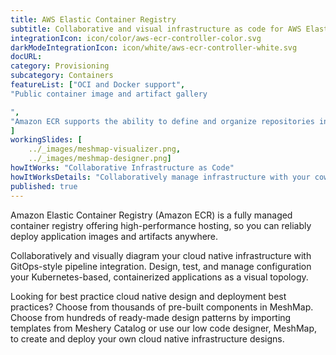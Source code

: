 ```yaml
---
title: AWS Elastic Container Registry  
subtitle: Collaborative and visual infrastructure as code for AWS Elastic Container Registry
integrationIcon: icon/color/aws-ecr-controller-color.svg
darkModeIntegrationIcon: icon/white/aws-ecr-controller-white.svg
docURL: 
category: Provisioning
subcategory: Containers
featureList: ["OCI and Docker support",
"Public container image and artifact gallery

",
"Amazon ECR supports the ability to define and organize repositories in your registry using namespaces."
]
workingSlides: [
    ../_images/meshmap-visualizer.png,
    ../_images/meshmap-designer.png]
howItWorks: "Collaborative Infrastructure as Code"
howItWorksDetails: "Collaboratively manage infrastructure with your coworkers synchronously sharing the same designs."
published: true
---
```

<p>
    Amazon Elastic Container Registry (Amazon ECR) is a fully managed container registry offering high-performance hosting, so you can reliably deploy application images and artifacts anywhere.
</p>
<p>
    Collaboratively and visually diagram your cloud native infrastructure with GitOps-style pipeline integration. Design, test, and manage configuration your Kubernetes-based, containerized applications as a visual topology.
</p>
<p>
    Looking for best practice cloud native design and deployment best practices? Choose from thousands of pre-built components in MeshMap. Choose from hundreds of ready-made design patterns by importing templates from Meshery Catalog or use our low code designer, MeshMap, to create and deploy your own cloud native infrastructure designs.
</p>